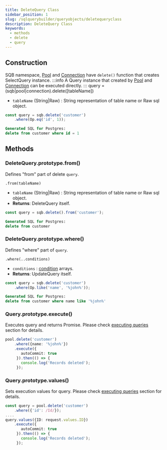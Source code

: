 ```yaml
---
title: DeleteQuery Class
sidebar_position: 1
slug: /sqlquerybuilder/queryobjects/deletequeryclass
description: DeleteQuery Class
keywords:
  - methods
  - delete
  - query
---
```


## Construction

SQB namespace, [Pool](/docs/docs/connectionwrapper/poolclass) and [Connection](/docs/docs/connectionwrapper/connectionclass) have `delete()` function that creates SelectQuery instance.
:::info
A Query instance that created by [Pool](/docs/docs/connectionwrapper/poolclass) and [Connection](/docs/docs/connectionwrapper/connectionclass) can be executed directly.
:::
    query = (sqb|pool|connection).delete([tableName])

- `tableName`  (String|Raw) : String representation of table name or Raw sql object.

```js
const query = sqb.delete('customer')
    .where(Op.eq('id', 1));
```

```sql
Generated SQL for Postgres:
delete from customer where id = 1
```

## Methods

### DeleteQuery.prototype.from()

Defines "from" part of delete `query`.

`.from(tableName)`

- `tableName` (String|Raw) : String representation of table name or Raw sql object.
- **Returns**: DeleteQuery itself.

```js
const query = sqb.delete().from('customer');
```

```sql
Generated SQL for Postgres:
delete from customer
```

### DeleteQuery.prototype.where()

Defines "where" part of `query`.

`.where(..conditions)`

- `conditions` :  [condition](/docs/docs/sqlquerybuilder/sqloperations#operators) arrays.
- **Returns**: UpdateQuery itself.

```js
const query = sqb.delete('customer')
    .where(Op.like('name', '%john%'));
```

```sql
Generated SQL for Postgres:
delete from customer where name like '%john%'
```

### Query.prototype.execute()

Executes query and returns Promise. Please check [executing queries](/docs/docs/connectionwrapper/executingqueries) section for details.

```ts
pool.delete('customer')
    .where({name: '%john%'})
    .execute({
       autoCommit: true
     }).then(() => {
       console.log('Records deleted');
     });
```

### Query.prototype.values()

Sets execution values for query. Please check [executing queries](/docs/docs/connectionwrapper/executingqueries) section for details.

```ts
const query = pool.delete('customer')
    .where({'id': /Id/});
....
query.values({ID: request.values.ID})
    .execute({
       autoCommit: true
     }).then(() => {
       console.log('Records deleted');
     });
```
